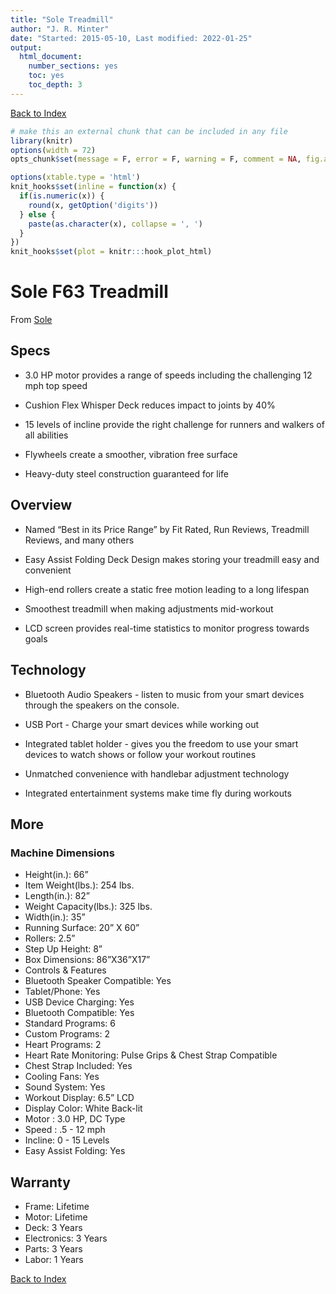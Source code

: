 ```yaml
---
title: "Sole Treadmill"
author: "J. R. Minter"
date: "Started: 2015-05-10, Last modified: 2022-01-25"
output:
  html_document:
    number_sections: yes
    toc: yes
    toc_depth: 3
---
```

[Back to Index](./README.html)

```r
# make this an external chunk that can be included in any file
library(knitr)
options(width = 72)
opts_chunk$set(message = F, error = F, warning = F, comment = NA, fig.align = 'center', dpi = 100, tidy = F, cache.path = '.cache/', fig.path = 'figure/')

options(xtable.type = 'html')
knit_hooks$set(inline = function(x) {
  if(is.numeric(x)) {
    round(x, getOption('digits'))
  } else {
    paste(as.character(x), collapse = ', ')
  }
})
knit_hooks$set(plot = knitr:::hook_plot_html)
```





# Sole F63 Treadmill

From [Sole](https://www.soletreadmills.com/treadmills/f63-sole-treadmill)

## Specs

-   3.0 HP motor provides a range of speeds including the challenging 12 mph top speed

-   Cushion Flex Whisper Deck reduces impact to joints by 40%

-   15 levels of incline provide the right challenge for runners and walkers of all abilities

-   Flywheels create a smoother, vibration free surface

-   Heavy-duty steel construction guaranteed for life


## Overview

-   Named “Best in its Price Range” by Fit Rated, Run Reviews, Treadmill Reviews,
    and many others
-   Easy Assist Folding Deck Design makes storing your treadmill easy and
    convenient
-   High-end rollers create a static free motion leading to a long lifespan

-   Smoothest treadmill when making adjustments mid-workout

-   LCD screen provides real-time statistics to monitor progress towards goals

## Technology

-   Bluetooth Audio Speakers - listen to music from your smart devices through
    the speakers on the console.
    
-   USB Port - Charge your smart devices while working out

-   Integrated tablet holder - gives you the freedom to use your smart devices
    to watch shows or follow your workout routines
    
-   Unmatched convenience with handlebar adjustment technology

-   Integrated entertainment systems make time fly during workouts

## More

### Machine Dimensions

- Height(in.): 66"
- Item Weight(lbs.): 254 lbs.
- Length(in.): 82"
- Weight Capacity(lbs.): 325 lbs.
- Width(in.): 35"
- Running Surface: 20" X 60"
- Rollers: 2.5"
- Step Up Height: 8"
- Box Dimensions: 86"X36"X17"
- Controls & Features
- Bluetooth Speaker Compatible: Yes
- Tablet/Phone: Yes
- USB Device Charging: Yes
- Bluetooth Compatible: Yes
- Standard Programs: 6
- Custom Programs: 2
- Heart Programs: 2
- Heart Rate Monitoring: Pulse Grips & Chest Strap Compatible
- Chest Strap Included: Yes
- Cooling Fans: Yes
- Sound System: Yes
- Workout Display: 6.5" LCD
- Display Color: White Back-lit
- Motor : 3.0 HP, DC Type
- Speed : .5 - 12 mph
- Incline: 0 - 15 Levels
- Easy Assist Folding: Yes

## Warranty

- Frame: Lifetime
- Motor: Lifetime
- Deck: 3 Years
- Electronics: 3 Years
- Parts: 3 Years
- Labor: 1 Years


[Back to Index](./README.html)
